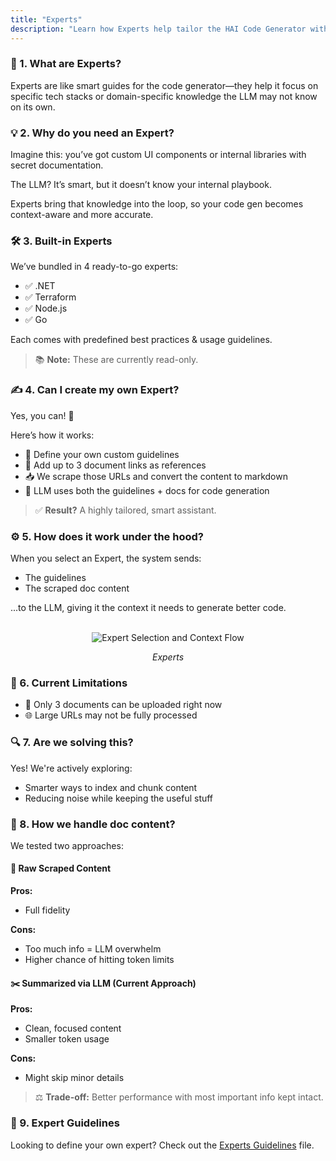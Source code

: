 ```yaml
---
title: "Experts"
description: "Learn how Experts help tailor the HAI Code Generator with domain-specific context for smarter, more accurate code generation."
---
```


### 🤔 1. What are Experts?

Experts are like smart guides for the code generator—they help it focus on specific tech stacks or domain-specific knowledge the LLM may not know on its own.

### 💡 2. Why do you need an Expert?

Imagine this: you’ve got custom UI components or internal libraries with secret documentation.

The LLM? It’s smart, but it doesn’t know your internal playbook.

Experts bring that knowledge into the loop, so your code gen becomes context-aware and more accurate.

### 🛠️ 3. Built-in Experts

We’ve bundled in 4 ready-to-go experts:

-   ✅ .NET
-   ✅ Terraform
-   ✅ Node.js
-   ✅ Go

Each comes with predefined best practices & usage guidelines.

> 📚 **Note:** These are currently read-only.

### ✍️ 4. Can I create my own Expert?

Yes, you can! 🙌

Here’s how it works:

-   📝 Define your own custom guidelines
-   🔗 Add up to 3 document links as references
-   📥 We scrape those URLs and convert the content to markdown
-   🧠 LLM uses both the guidelines + docs for code generation

> ✅ **Result?** A highly tailored, smart assistant.

### ⚙️ 5. How does it work under the hood?

When you select an Expert, the system sends:

-   The guidelines
-   The scraped doc content

...to the LLM, giving it the context it needs to generate better code.

<br />

<div align="center">
	<img src="../../assets/gifs/experts.gif" alt="Expert Selection and Context Flow" />
	<p>
		<i>Experts</i>
	</p>
</div>

### 🚧 6. Current Limitations

-   📄 Only 3 documents can be uploaded right now
-   🌐 Large URLs may not be fully processed

### 🔍 7. Are we solving this?

Yes! We're actively exploring:

-   Smarter ways to index and chunk content
-   Reducing noise while keeping the useful stuff

### 🧪 8. How we handle doc content?

We tested two approaches:

#### 📄 Raw Scraped Content

**Pros:**

-   Full fidelity

**Cons:**

-   Too much info = LLM overwhelm
-   Higher chance of hitting token limits

#### ✂️ Summarized via LLM (Current Approach)

**Pros:**

-   Clean, focused content
-   Smaller token usage

**Cons:**

-   Might skip minor details

> ⚖️ **Trade-off:** Better performance with most important info kept intact.

### 📄 9. Expert Guidelines

Looking to define your own expert? Check out the [Experts Guidelines](./experts-guidelines.mdx) file.

